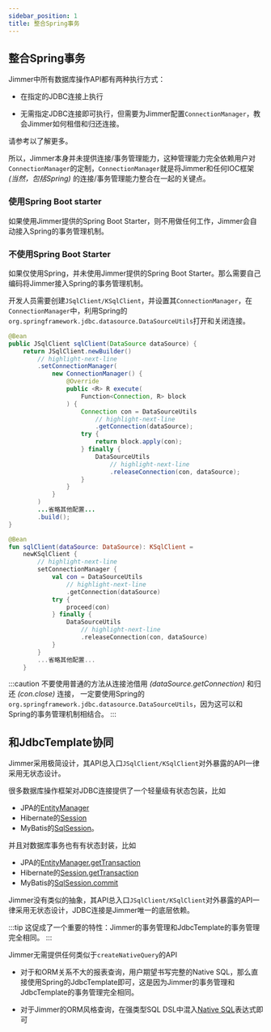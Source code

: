 ```yaml
---
sidebar_position: 1
title: 整合Spring事务 
---
```



## 整合Spring事务

Jimmer中所有数据库操作API都有两种执行方式：

-   在指定的JDBC连接上执行

-   无需指定JDBC连接即可执行，但需要为Jimmer配置`ConnectionManager`，教会Jimmer如何租借和归还连接。

请参考<ViewMore buttonText="这里" title="两种执行方法"><Execute/></ViewMore>以了解更多。

所以，Jimmer本身并未提供连接/事务管理能力，这种管理能力完全依赖用户对`ConnectionManager`的定制，`ConnectionManager`就是将Jimmer和任何IOC框架 *(当然，包括Spring)* 的连接/事务管理能力整合在一起的关键点。

### 使用Spring Boot starter

如果使用Jimmer提供的Spring Boot Starter，则不用做任何工作，Jimmer会自动接入Spring的事务管理机制。

### 不使用Spring Boot Starter

如果仅使用Spring，并未使用Jimmer提供的Spring Boot Starter。那么需要自己编码将Jimmer接入Spring的事务管理机制。

开发人员需要创建`JSqlClient/KSqlClient`，并设置其`ConnectionManager`，在`ConnectionManager`中，利用Spring的`org.springframework.jdbc.datasource.DataSourceUtils`打开和关闭连接。

<Tabs groupId="language">
<TabItem value="java" label="Java">

```java title="Book.java"
@Bean
public JSqlClient sqlClient(DataSource dataSource) {
    return JSqlClient.newBuilder()
        // highlight-next-line
        .setConnectionManager(
            new ConnectionManager() {
                @Override
                public <R> R execute(
                    Function<Connection, R> block
                ) {
                    Connection con = DataSourceUtils
                        // highlight-next-line
                        .getConnection(dataSource);
                    try {
                        return block.apply(con);
                    } finally {
                        DataSourceUtils
                            // highlight-next-line
                            .releaseConnection(con, dataSource);
                    }
                }
            }
        )
        ...省略其他配置...
        .build();
}
```

</TabItem>
<TabItem value="kotlin" label="Kotlin">

```kotlin title="Book.kt"
@Bean
fun sqlClient(dataSource: DataSource): KSqlClient =
    newKSqlClient {
        // highlight-next-line
        setConnectionManager {
            val con = DataSourceUtils
                // highlight-next-line
                .getConnection(dataSource)
            try {
                proceed(con)
            } finally {
                DataSourceUtils
                    // highlight-next-line
                    .releaseConnection(con, dataSource)
            }
        }
        ...省略其他配置...
    }
```

</TabItem>
</Tabs>

:::caution
不要使用普通的方法从连接池借用 *(dataSource.getConnection)* 和归还 *(con.close)* 连接，
一定要使用Spring的`org.springframework.jdbc.datasource.DataSourceUtils`，因为这可以和Spring的事务管理机制相结合。
:::

## 和JdbcTemplate协同

Jimmer采用极简设计，其API总入口`JSqlClient/KSqlClient`对外暴露的API一律采用无状态设计。

很多数据库操作框架对JDBC连接提供了一个轻量级有状态包装，比如
-   JPA的[EntityManager](https://docs.oracle.com/javaee/7/api/javax/persistence/EntityManager.html)
-   Hibernate的[Session](https://docs.jboss.org/hibernate/orm/6.2/javadocs/org/hibernate/Session.html)
-   MyBatis的[SqlSession](https://javadoc.io/doc/org.mybatis/mybatis/latest/org/apache/ibatis/session/SqlSession.html)。

并且对数据库事务也有有状态封装，比如
-   JPA的[EntityManager.getTransaction](https://docs.oracle.com/javaee/7/api/javax/persistence/EntityManager.html#getTransaction--)
-   Hibernate的[Session.getTransaction](https://docs.jboss.org/hibernate/orm/6.2/javadocs/org/hibernate/SharedSessionContract.html#getTransaction())
-   MyBatis的[SqlSession.commit](https://javadoc.io/doc/org.mybatis/mybatis/latest/org/apache/ibatis/session/SqlSession.html#commit())

Jimmer没有类似的抽象，其API总入口`JSqlClient/KSqlClient`对外暴露的API一律采用无状态设计，JDBC连接是Jimmer唯一的底层依赖。

:::tip
这促成了一个重要的特性：Jimmer的事务管理和JdbcTemplate的事务管理完全相同。
:::

Jimmer无需提供任何类似于`createNativeQuery`的API

-   对于和ORM关系不大的报表查询，用户期望书写完整的Native SQL，那么直接使用Spring的JdbcTemplate即可，这是因为Jimmer的事务管理和JdbcTemplate的事务管理完全相同。

-   对于Jimmer的ORM风格查询，在强类型SQL DSL中混入[Native SQL](../query/native-sql)表达式即可
